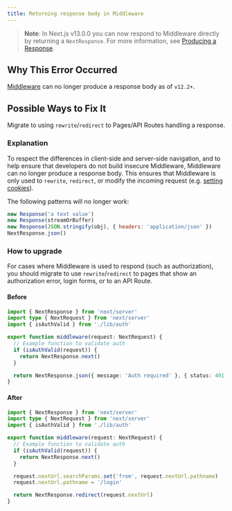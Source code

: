 ```yaml
---
title: Returning response body in Middleware
---
```


> **Note**: In Next.js v13.0.0 you can now respond to Middleware directly by returning a `NextResponse`. For more information, see [Producing a Response](/docs/pages/building-your-application/routing/middleware#producing-a-response).

## Why This Error Occurred

[Middleware](/docs/pages/building-your-application/routing/middleware) can no longer produce a response body as of `v12.2+`.

## Possible Ways to Fix It

Migrate to using `rewrite`/`redirect` to Pages/API Routes handling a response.

### Explanation

To respect the differences in client-side and server-side navigation, and to help ensure that developers do not build insecure Middleware, Middleware can no longer produce a response body. This ensures that Middleware is only used to `rewrite`, `redirect`, or modify the incoming request (e.g. [setting cookies](/docs/pages/building-your-application/routing/middleware#using-cookies)).

The following patterns will no longer work:

```js
new Response('a text value')
new Response(streamOrBuffer)
new Response(JSON.stringify(obj), { headers: 'application/json' })
NextResponse.json()
```

### How to upgrade

For cases where Middleware is used to respond (such as authorization), you should migrate to use `rewrite`/`redirect` to pages that show an authorization error, login forms, or to an API Route.

#### Before

```ts filename="pages/_middleware.ts"
import { NextResponse } from 'next/server'
import type { NextRequest } from 'next/server'
import { isAuthValid } from './lib/auth'

export function middleware(request: NextRequest) {
  // Example function to validate auth
  if (isAuthValid(request)) {
    return NextResponse.next()
  }

  return NextResponse.json({ message: 'Auth required' }, { status: 401 })
}
```

#### After

```ts filename="middleware.ts"
import { NextResponse } from 'next/server'
import type { NextRequest } from 'next/server'
import { isAuthValid } from './lib/auth'

export function middleware(request: NextRequest) {
  // Example function to validate auth
  if (isAuthValid(request)) {
    return NextResponse.next()
  }

  request.nextUrl.searchParams.set('from', request.nextUrl.pathname)
  request.nextUrl.pathname = '/login'

  return NextResponse.redirect(request.nextUrl)
}
```
